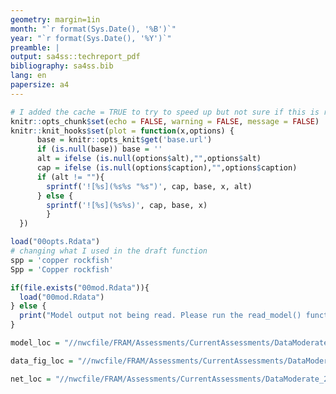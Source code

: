 ```yaml
---
geometry: margin=1in
month: "`r format(Sys.Date(), '%B')`"
year: "`r format(Sys.Date(), '%Y')`"
preamble: |
output: sa4ss::techreport_pdf
bibliography: sa4ss.bib
lang: en
papersize: a4
---
```


```r
# I added the cache = TRUE to try to speed up but not sure if this is right
knitr::opts_chunk$set(echo = FALSE, warning = FALSE, message = FALSE)
knitr::knit_hooks$set(plot = function(x,options) {
      base = knitr::opts_knit$get('base.url')
      if (is.null(base)) base = ''
      alt = ifelse (is.null(options$alt),"",options$alt)
      cap = ifelse (is.null(options$caption),"",options$caption)
      if (alt != ""){
        sprintf('![%s](%s%s "%s")', cap, base, x, alt)
      } else {
        sprintf('![%s](%s%s)', cap, base, x)  
        }
  })

load("00opts.Rdata")
# changing what I used in the draft function
spp = 'copper rockfish'
Spp = 'Copper rockfish'

if(file.exists("00mod.Rdata")){
  load("00mod.Rdata")
} else {
  print("Model output not being read. Please run the read_model() function.")
}

model_loc = "//nwcfile/FRAM/Assessments/CurrentAssessments/DataModerate_2021/copper_rockfish/models"

data_fig_loc = "//nwcfile/FRAM/Assessments/CurrentAssessments/DataModerate_2021/copper_rockfish/data/biology/plots"

net_loc = "//nwcfile/FRAM/Assessments/CurrentAssessments/DataModerate_2021/copper_rockfish/data"
```

